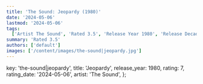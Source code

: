 ```yaml
---
title: 'The Sound: Jeopardy (1980)'
date: '2024-05-06'
lastmod: '2024-05-06'
tags:
  ['Artist The Sound', 'Rated 3.5', 'Release Year 1980', 'Release Decade 1980']
summary: 'Rated 3.5'
authors: ['default']
images: ['/content/images/the-sound|jeopardy.jpg']
---
```


  key: 'the-sound|jeopardy',
  title: 'Jeopardy',
  release_year: 1980,
  rating: 7,
  rating_date: '2024-05-06',
  artist: 'The Sound',
};

<MusicRating data={data} />
